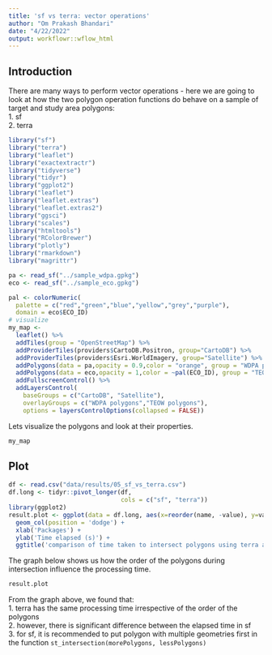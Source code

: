 ```yaml
---
title: 'sf vs terra: vector operations'
author: "Om Prakash Bhandari"
date: "4/22/2022"
output: workflowr::wflow_html
---
```


## Introduction 

There are many ways to perform vector operations - here we are going to look at how the two polygon operation functions do behave on a sample of target and study area polygons:  
1. sf  
2. terra  

```r

library("sf")
library("terra")
library("leaflet")
library("exactextractr")
library("tidyverse")
library("tidyr")
library("ggplot2")
library("leaflet")
library("leaflet.extras")
library("leaflet.extras2")
library("ggsci")
library("scales")
library("htmltools")
library("RColorBrewer")
library("plotly")
library("rmarkdown")
library("magrittr")

pa <- read_sf("../sample_wdpa.gpkg")
eco <- read_sf("../sample_eco.gpkg")

pal <- colorNumeric(
  palette = c("red","green","blue","yellow","grey","purple"),
  domain = eco$ECO_ID)
# visualize
my_map <-
  leaflet() %>%
  addTiles(group = "OpenStreetMap") %>%
  addProviderTiles(providers$CartoDB.Positron, group="CartoDB") %>%
  addProviderTiles(providers$Esri.WorldImagery, group="Satellite") %>%
  addPolygons(data = pa,opacity = 0.9,color = "orange", group = "WDPA polygons",label = ~htmlEscape(WDPAID),weight = 1)%>%
  addPolygons(data = eco,opacity = 1,color = ~pal(ECO_ID), group = "TEOW polygons",label = ~htmlEscape(ECO_NAME),weight = 1)%>%
  addFullscreenControl() %>%
  addLayersControl(
    baseGroups = c("CartoDB", "Satellite"),
    overlayGroups = c("WDPA polygons","TEOW polygons"),
    options = layersControlOptions(collapsed = FALSE))

```

Lets visualize the polygons and look at their properties. 

```r

my_map
```


## Plot 

```r

df <- read.csv("data/results/05_sf_vs_terra.csv")
df.long <- tidyr::pivot_longer(df,
                               cols = c("sf", "terra"))
library(ggplot2)
result.plot <- ggplot(data = df.long, aes(x=reorder(name, -value), y=value, fill=polygon_order)) + 
  geom_col(position = 'dodge') +
  xlab('Packages') +
  ylab('Time elapsed (s)') +
  ggtitle('comparison of time taken to intersect polygons using terra and sf in different order')
```

The graph below shows us how the order of the polygons during intersection influence the processing time.

```r

result.plot
```

From the graph above, we found that:  
1. terra has the same processing time irrespective of the order of the polygons  
2. however, there is significant difference between the elapsed time in sf  
3. for sf, it is recommended to put polygon with multiple geometries first in the function `st_intersection(morePolygons, lessPolygons)`
